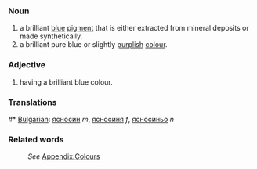 ===Noun===
#a brilliant [[blue]] [[pigment]] that is either extracted from mineral deposits or made synthetically.
#a brilliant pure blue or slightly [[purple|purplish]] [[color|colour]].
===Adjective===
#having a brilliant blue colour.

===Translations===
#* [[Bulgarian]]: [[ясносин]] ''m'', [[ясносиня]] ''f'', [[ясносиньо]] ''n''

===Related words===
:''See'' [[Wiktionary_Appendix:Colours|Appendix:Colours]]